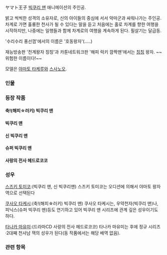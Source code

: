 ヤマト王子
[[빅쿠리 맨]] 애니메이션의 주인공.

밝고 씩씩한 성격의 소유자로, 신의 아이들의 중심에 서서 악마군과 싸워나가는 주인공. 차계로 가면 훌륭한 천사가 될 수 있다는 말을 듣고 처음에는 홀로 차계를 향한 여행을 시작하지만, 나중에는 일행들과 함께 차계로의 여행을 계속하게 된다. 필살기는 달급동.

'수리수리 풍선껌'에서의 이름은 '호동왕자'(.....)

재능방송판 '천계왕자 칭칭'과 카툰네트워크판 '해피 럭키 깜짝맨'에서는 [[칭칭]] 왕자. ~~위험한 이름이다!~~

모델은 [[야마토 타케루]]와 [[스사노오]].

=== 인물 ===

=== 등장 작품 ===

==== 축!(해피☆러키) 빅쿠리 맨 ====

==== 빅쿠리 맨 ====

==== 신 빅쿠리 맨 ====

==== 슈퍼 빅쿠리 맨 ====

==== 사랑의 전사 헤드로코코 ====

=== 성우 ===
[[스즈키 토미코]]:(빅쿠리 맨, 신 빅쿠리맨)
스즈키 토미코는 오디션에 의해서 야마토 왕자역으로 선택된다

[[쿠사오 타케시]]:(축!(해피☆러키) 빅쿠리 맨)
쿠사오 타케시는, 우약천자(빅쿠리 맨)나, 피닉스(슈퍼 빅쿠리 맨)등도 연기하고 있어 빅쿠리 맨 시리즈에 관계 깊은 성우이기도 하다.

[[타나카 마유미]]:(드라마CD 사랑의 전사 헤드로코코)
타나카 마유미는 후에 정규 시리즈·2대째 천사남 잭의 성우가 된다(동 작품에서는 해당 배역 없음).

=== 관련 항목 ===
